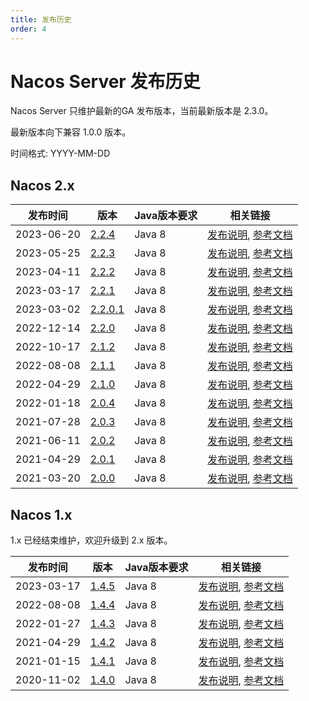 ```yaml
---
title: 发布历史
order: 4
---
```



# Nacos Server 发布历史

Nacos Server 只维护最新的GA 发布版本，当前最新版本是 2.3.0。

最新版本向下兼容 1.0.0 版本。

时间格式: YYYY-MM-DD

## Nacos 2.x

|     发布时间       |   版本     | Java版本要求 |  相关链接                                                      |
|-------------------------|---------------|-----------------------|-------------------------------------------------------------|
|2023-06-20               | [2.2.4](https://github.com/alibaba/nacos/releases/download/2.2.4/nacos-server-2.2.4.zip) | Java 8                | [发布说明](https://github.com/alibaba/nacos/releases/tag/2.2.4), [参考文档](/docs/v2/quickstart/quick-start) |
|2023-05-25               | [2.2.3](https://github.com/alibaba/nacos/releases/download/2.2.3/nacos-server-2.2.3.zip) | Java 8                | [发布说明](https://github.com/alibaba/nacos/releases/tag/2.2.3), [参考文档](/docs/v2/quickstart/quick-start) |
|2023-04-11               | [2.2.2](https://github.com/alibaba/nacos/releases/download/2.2.2/nacos-server-2.2.2.zip) | Java 8                | [发布说明](https://github.com/alibaba/nacos/releases/tag/2.2.2), [参考文档](/docs/v2/quickstart/quick-start) |
|2023-03-17               | [2.2.1](https://github.com/alibaba/nacos/releases/download/2.2.1/nacos-server-2.2.1.zip) | Java 8                | [发布说明](https://github.com/alibaba/nacos/releases/tag/2.2.1), [参考文档](/docs/v2/quickstart/quick-start) |
|2023-03-02               | [2.2.0.1](https://github.com/alibaba/nacos/releases/download/2.2.0.1/nacos-server-2.2.0.1.zip) | Java 8                | [发布说明](https://github.com/alibaba/nacos/releases/tag/2.2.0.1), [参考文档](/docs/v2/quickstart/quick-start) |
|2022-12-14               | [2.2.0](https://github.com/alibaba/nacos/releases/download/2.2.0/nacos-server-2.2.0.zip) | Java 8                | [发布说明](https://github.com/alibaba/nacos/releases/tag/2.2.0), [参考文档](/docs/v2/quickstart/quick-start) |
|2022-10-17               | [2.1.2](https://github.com/alibaba/nacos/releases/download/2.1.2/nacos-server-2.1.2.zip) | Java 8                | [发布说明](https://github.com/alibaba/nacos/releases/tag/2.1.2), [参考文档](/docs/v2/quickstart/quick-start) |
|2022-08-08               | [2.1.1](https://github.com/alibaba/nacos/releases/download/2.1.1/nacos-server-2.1.1.zip) | Java 8                | [发布说明](https://github.com/alibaba/nacos/releases/tag/2.1.1), [参考文档](/docs/v2/quickstart/quick-start) |
|2022-04-29               | [2.1.0](https://github.com/alibaba/nacos/releases/download/2.1.0/nacos-server-2.1.0.zip) | Java 8                | [发布说明](https://github.com/alibaba/nacos/releases/tag/2.1.0), [参考文档](/docs/v2/quickstart/quick-start) |
|2022-01-18               | [2.0.4](https://github.com/alibaba/nacos/releases/download/2.0.4/nacos-server-2.0.4.zip) | Java 8                | [发布说明](https://github.com/alibaba/nacos/releases/tag/2.0.4), [参考文档](/docs/v2/quickstart/quick-start) |
|2021-07-28               | [2.0.3](https://github.com/alibaba/nacos/releases/download/2.0.3/nacos-server-2.0.3.zip) | Java 8                | [发布说明](https://github.com/alibaba/nacos/releases/tag/2.0.3), [参考文档](/docs/v2/quickstart/quick-start) |
|2021-06-11               | [2.0.2](https://github.com/alibaba/nacos/releases/download/2.0.2/nacos-server-2.0.2.zip) | Java 8                | [发布说明](https://github.com/alibaba/nacos/releases/tag/2.0.2), [参考文档](/docs/v2/quickstart/quick-start) |
|2021-04-29               | [2.0.1](https://github.com/alibaba/nacos/releases/download/2.0.1/nacos-server-2.0.1.zip) | Java 8                | [发布说明](https://github.com/alibaba/nacos/releases/tag/2.0.1), [参考文档](/docs/v2/quickstart/quick-start) |
|2021-03-20               | [2.0.0](https://github.com/alibaba/nacos/releases/download/2.0.0/nacos-server-2.0.0.zip) | Java 8                | [发布说明](https://github.com/alibaba/nacos/releases/tag/2.0.0), [参考文档](/docs/v2/quickstart/quick-start) |

## Nacos 1.x

1.x 已经结束维护，欢迎升级到 2.x 版本。

|     发布时间       |   版本     | Java版本要求 |  相关链接                                                      |
|-------------------------|---------------|-----------------------|----------------------------------------------|
|2023-03-17               | [1.4.5](https://github.com/alibaba/nacos/releases/download/1.4.5/nacos-server-1.4.5.zip)       | Java 8                | [发布说明](https://github.com/alibaba/nacos/releases/tag/1.4.5), [参考文档](/docs/v1/quickstart/quick-start) |
|2022-08-08               | [1.4.4](https://github.com/alibaba/nacos/releases/download/1.4.4/nacos-server-1.4.4.zip)       | Java 8                | [发布说明](https://github.com/alibaba/nacos/releases/tag/1.4.4), [参考文档](/docs/v1/quickstart/quick-start) |
|2022-01-27               | [1.4.3](https://github.com/alibaba/nacos/releases/download/1.4.3/nacos-server-1.4.3.zip)        | Java 8                | [发布说明](https://github.com/alibaba/nacos/releases/tag/1.4.3), [参考文档](/docs/v1/quickstart/quick-start) |
|2021-04-29               | [1.4.2](https://github.com/alibaba/nacos/releases/download/1.4.2/nacos-server-1.4.2.zip)       | Java 8                | [发布说明](https://github.com/alibaba/nacos/releases/tag/1.4.2), [参考文档](/docs/v1/quickstart/quick-start) |
|2021-01-15               | [1.4.1](https://github.com/alibaba/nacos/releases/download/1.4.1/nacos-server-1.4.1.zip)       | Java 8                | [发布说明](https://github.com/alibaba/nacos/releases/tag/1.4.1), [参考文档](/docs/v1/quickstart/quick-start) |
|2020-11-02               | [1.4.0](https://github.com/alibaba/nacos/releases/download/1.4.0/nacos-server-1.4.0.zip)       | Java 8                | [发布说明](https://github.com/alibaba/nacos/releases/tag/1.4.0), [参考文档](/docs/v1/quickstart/quick-start) |